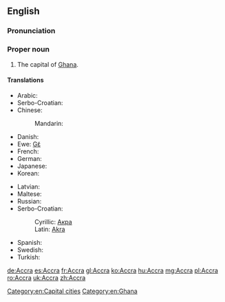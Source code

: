 ==English==
{{rfc-auto}}
{{wikipedia}}

===Pronunciation===
{{a|US}} {{IPA|/ə.ˈkɹɑ/|ˈæk.ɹə/}}

===Proper noun===
{{en-proper noun}}

# The capital of [[Ghana]].

====Translations====
{{trans-top|capital of Ghana}}
* Arabic: {{t-|ar|أكرا|f|tr='ákraa}}
* Serbo-Croatian: {{t|sh|Akra|f}}
* Chinese:
*: Mandarin: {{t|cmn|阿克拉|tr=Ākèlā|sc=Hani}}
* Danish: {{t-|da|Accra}}
* Ewe: [[Gɛ̃]]
* French: {{t+|fr|Accra}}
* German: {{t+|de|Accra|n}}
* Japanese: {{t-|ja|アクラ|tr=Akura}}
* Korean: {{t-|ko|아크라|tr=Akeura|sc=Hang}}
{{trans-mid}}
* Latvian: {{t-|lv|Akra|xs=Latvian}}
* Maltese: {{t-|mt|Akkra}}
* Russian: {{t+|ru|Аккра|f|tr=Ákkra}}
* Serbo-Croatian:
*: Cyrillic: [[Акра#Serbo-Croatian|Акра]] {{f}}
*: Latin: [[Akra#Serbo-Croatian|Akra]] {{f}}
* Spanish: {{t+|es|Accra|f}}
* Swedish: {{t-|sv|Accra}}
* Turkish: {{t-|tr|Akra}}
{{trans-bottom}}

[[Category:en:Capital cities]]
[[Category:en:Ghana]]

[[de:Accra]]
[[es:Accra]]
[[fr:Accra]]
[[gl:Accra]]
[[ko:Accra]]
[[hu:Accra]]
[[mg:Accra]]
[[pl:Accra]]
[[ro:Accra]]
[[uk:Accra]]
[[zh:Accra]]